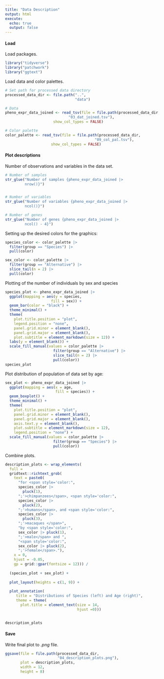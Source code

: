```yaml
---
title: "Data Description"
output: html
execute:
  echo: true
  output: false
---
```


#### Load

Load packages.

```r
library("tidyverse")
library("patchwork")
library("ggtext")
```

Load data and color palettes.

```r
# Set path for processed data directory
processed_data_dir <- file.path("..",
                                "data")

# Data
pheno_expr_data_joined <- read_tsv(file = file.path(processed_data_dir,
                             "03_dat_joined.tsv"),
                      show_col_types = FALSE)

# Color palette
color_palette <- read_tsv(file = file.path(processed_data_dir,
                                         "09_col_pal.tsv"),
                     show_col_types = FALSE)
```

#### Plot descriptions

Number of observations and variables in the data set.

```r
# Number of samples
str_glue("Number of samples {pheno_expr_data_joined |>
         nrow()}")


# Number of variables
str_glue("Number of variables {pheno_expr_data_joined |>
         ncol()}")

# Number of genes
str_glue("Number of genes {pheno_expr_data_joined |>
         ncol() - 4}")
```

Setting up the desired colors for the graphics:

```r
species_color <- color_palette |>
  filter(group == "Species") |>
  pull(color)

sex_color <- color_palette |>
  filter(group == "Alternative") |>
  slice_tail(n = 2) |>
  pull(color)
```

Plotting of the number of individuals by sex and species

```r
species_plot <- pheno_expr_data_joined |>
  ggplot(mapping = aes(y = species,
                     fill = sex)) +
  geom_bar(color = "black") +
  theme_minimal() +
  theme(
    plot.title.position = "plot",
    legend.position = "none",
    panel.grid.minor = element_blank(),
    panel.grid.major = element_blank(),
    plot.subtitle = element_markdown(size = 12)) +
  labs(y = element_blank()) +
  scale_fill_manual(values = color_palette |>
                      filter(group == "Alternative") |>
                      slice_tail(n = 2) |>
                      pull(color))
species_plot

```

Plot distribution of population of data set by age:

```r
sex_plot <- pheno_expr_data_joined |>
  ggplot(mapping = aes(x = age,
                       fill = species)) +
  geom_boxplot() +
  theme_minimal() +
  theme(
    plot.title.position = "plot",
    panel.grid.minor = element_blank(),
    panel.grid.major = element_blank(),
    axis.text.y = element_blank(),
    plot.subtitle = element_markdown(size = 12),
    legend.position = "none") +
  scale_fill_manual(values = color_palette |>
                      filter(group == "Species") |>
                      pull(color))

```

Combine plots.

```r
description_plots <- wrap_elements(
  full =
  gridtext::richtext_grob(
    text = paste0(
      "for <span style='color:",
      species_color |>
        pluck(1),
      ";'>chimpanzees</span>, <span style='color:",
      species_color |>
        pluck(2),
      ";'>humans</span>, and <span style='color:",
      species_color |>
        pluck(3),
      ";'>macaques </span>",
      "by <span style='color:",
      sex_color |> pluck(1),
      ";'>male</span> and ",
      "<span style='color:",
      sex_color |> pluck(2),
      ";'>female</span>."),
    x = 0,
    hjust = -0.05,
    gp = grid::gpar(fontsize = 12))) /
  
  (species_plot + sex_plot) +
  
  plot_layout(heights = c(1, 9)) +
  
  plot_annotation(
     title = "Distributions of Species (left) and Age (right)",
     theme = theme(
       plot.title = element_text(size = 14,
                                 hjust =0)))
  

description_plots
```

#### Save

Write final plot to *.png* file.

```r
ggsave(file = file.path(processed_data_dir,
                        "04_description_plots.png"),
       plot = description_plots,
       width = 12,
       height = 8)
```
